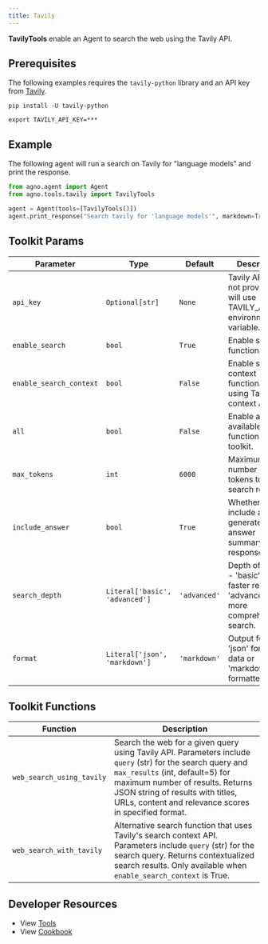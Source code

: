 ```yaml
---
title: Tavily
---
```


**TavilyTools** enable an Agent to search the web using the Tavily API.

## Prerequisites

The following examples requires the `tavily-python` library and an API key from [Tavily](https://tavily.com/).

```shell
pip install -U tavily-python
```

```shell
export TAVILY_API_KEY=***
```

## Example

The following agent will run a search on Tavily for "language models" and print the response.

```python cookbook/tools/tavily_tools.py
from agno.agent import Agent
from agno.tools.tavily import TavilyTools

agent = Agent(tools=[TavilyTools()])
agent.print_response("Search tavily for 'language models'", markdown=True)
```

## Toolkit Params

| Parameter             | Type                           | Default      | Description                                                                                   |
| --------------------- | ------------------------------ | ------------ | --------------------------------------------------------------------------------------------- |
| `api_key`             | `Optional[str]`                | `None`       | Tavily API key. If not provided, will use TAVILY_API_KEY environment variable.              |
| `enable_search`       | `bool`                         | `True`       | Enable search functionality.                                                                 |
| `enable_search_context` | `bool`                       | `False`      | Enable search context functionality using Tavily's context API.                             |
| `all`                 | `bool`                         | `False`      | Enable all available functions in the toolkit.                                               |
| `max_tokens`          | `int`                          | `6000`       | Maximum number of tokens to use in search results.                                           |
| `include_answer`      | `bool`                         | `True`       | Whether to include an AI-generated answer summary in the response.                           |
| `search_depth`        | `Literal['basic', 'advanced']` | `'advanced'` | Depth of search - 'basic' for faster results or 'advanced' for more comprehensive search.   |
| `format`              | `Literal['json', 'markdown']`  | `'markdown'` | Output format - 'json' for raw data or 'markdown' for formatted text.                       |

## Toolkit Functions

| Function                  | Description                                                                                                                                                                                              |
| ------------------------- | -------------------------------------------------------------------------------------------------------------------------------------------------------------------------------------------------------- |
| `web_search_using_tavily` | Search the web for a given query using Tavily API. Parameters include `query` (str) for the search query and `max_results` (int, default=5) for maximum number of results. Returns JSON string of results with titles, URLs, content and relevance scores in specified format. |
| `web_search_with_tavily`  | Alternative search function that uses Tavily's search context API. Parameters include `query` (str) for the search query. Returns contextualized search results. Only available when `enable_search_context` is True. |

## Developer Resources

- View [Tools](https://github.com/agno-agi/agno/blob/main/libs/agno/agno/tools/tavily.py)
- View [Cookbook](https://github.com/agno-agi/agno/tree/main/cookbook/tools/tavily_tools.py)
